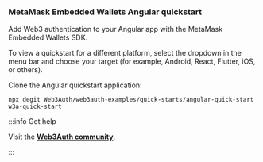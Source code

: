 ### MetaMask Embedded Wallets Angular quickstart

Add Web3 authentication to your Angular app with the MetaMask Embedded Wallets SDK.

To view a quickstart for a different platform, select the dropdown in the menu bar and choose your
target (for example, Android, React, Flutter, iOS, or others).

Clone the Angular quickstart application:

```shell
npx degit Web3Auth/web3auth-examples/quick-starts/angular-quick-start w3a-quick-start
```

:::info Get help

Visit the [**Web3Auth community**](https://web3auth.io/community/).

:::

